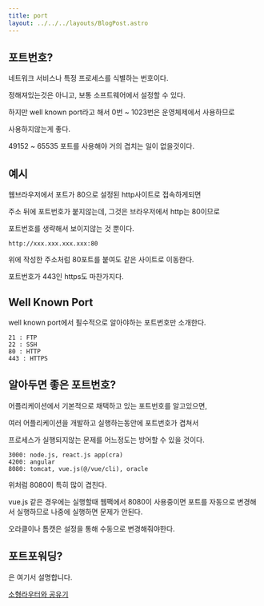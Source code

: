```yaml
---
title: port
layout: ../../../layouts/BlogPost.astro
---
```


## 포트번호?

네트워크 서비스나 특정 프로세스를 식별하는 번호이다.

정해져있는것은 아니고, 보통 소프트웨어에서 설정할 수 있다.

하지만 well known port라고 해서 0번 ~ 1023번은 운영체제에서 사용하므로

사용하지않는게 좋다.

49152 ~ 65535 포트를 사용해야 거의 겹치는 일이 없을것이다.

## 예시

웹브라우저에서 포트가 80으로 설정된 http사이트로 접속하게되면

주소 뒤에 포트번호가 붙지않는데, 그것은 브라우저에서 http는 80이므로

포트번호를 생략해서 보이지않는 것 뿐이다.

```
http://xxx.xxx.xxx.xxx:80
```

위에 작성한 주소처럼 80포트를 붙여도 같은 사이트로 이동한다.

포트번호가 443인 https도 마찬가지다.

## Well Known Port

well known port에서 필수적으로 알아야하는 포트번호만 소개한다.

```
21 : FTP
22 : SSH
80 : HTTP
443 : HTTPS
```

## 알아두면 좋은 포트번호?

어플리케이션에서 기본적으로 채택하고 있는 포트번호를 알고있으면,

여러 어플리케이션을 개발하고 실행하는동안에 포트번호가 겹쳐서

프로세스가 실행되지않는 문제를 어느정도는 방어할 수 있을 것이다.

```
3000: node.js, react.js app(cra)
4200: angular
8080: tomcat, vue.js(@/vue/cli), oracle
```

위처럼 8080이 특히 많이 겹친다.

vue.js 같은 경우에는 실행할때 웹팩에서 8080이 사용중이면 포트를 자동으로 변경해서 실행하므로 나중에 실행하면 문제가 안된다.

오라클이나 톰캣은 설정을 통해 수동으로 변경해줘야한다.

## 포트포워딩?

은 여기서 설명합니다.

[소형라우터와 공유기](/cs/router)

